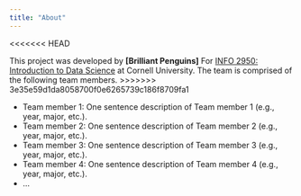 ```yaml
---
title: "About"
---
```


<<<<<<< HEAD

This project was developed by **\[Brilliant Penguins]** For [INFO 2950: Introduction to Data Science](https://info2950.infosci.cornell.edu) at Cornell University. The team is comprised of the following team members.
>>>>>>> 3e35e59d1da8058700f0e6265739c186f8709fa1

-   Team member 1: One sentence description of Team member 1 (e.g., year, major, etc.).
-   Team member 2: One sentence description of Team member 2 (e.g., year, major, etc.).
-   Team member 3: One sentence description of Team member 3 (e.g., year, major, etc.).
-   Team member 4: One sentence description of Team member 4 (e.g., year, major, etc.).
-   ...